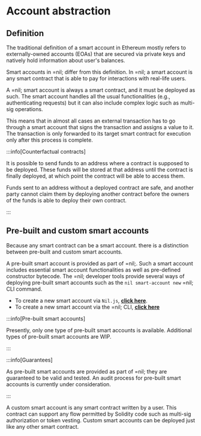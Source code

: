# Account abstraction

## Definition

The traditional definition of a smart account in Ethereum mostly refers to externally-owned accounts (EOAs) that are secured via private keys and natively hold information about user's balances.

Smart accounts in =nil; differ from this definition. In =nil; a smart account is any smart contract that is able to pay for interactions with real-life users.

A =nil; smart account is always a smart contract, and it must be deployed as such. The smart account handles all the usual functionalities (e.g., authenticating requests) but it can also include complex logic such as multi-sig operations. 

This means that in almost all cases an external transaction has to go through a smart account that signs the transaction and assigns a value to it. The transaction is only forwarded to its target smart contract for execution only after this process is complete.

:::info[Counterfactual contracts]

It is possible to send funds to an address where a contract is supposed to be deployed. These funds will be stored at that address until the contract is finally deployed, at which point the contract will be able to access them.

Funds sent to an address without a deployed contract are safe, and another party cannot claim them by deploying another contract before the owners of the funds is able to deploy their own contract.

:::

## Pre-built and custom smart accounts

Because any smart contract can be a smart account. there is a distinction between pre-built and custom smart accounts.

A pre-built smart account is provided as part of =nil;. Such a smart account includes essential smart account functionalities as well as pre-defined constructor bytecode. The =nil; developer tools provide several ways of deploying pre-built smart accounts such as the `nil smart-account new` =nil; CLI command.

* To create a new smart account via `Nil.js`, [**click here**](../niljs/creating-smart-account.mdx).
* To create a new smart account via the =nil; CLI, [**click here**](../nilcli/getting-started.mdx#create-a-new-smart-account)

:::info[Pre-built smart accounts]

Presently, only one type of pre-built smart accounts is available. Additional types of pre-built smart accounts are WIP.

:::

:::info[Guarantees]

As pre-built smart accounts are provided as part of =nil; they are guaranteed to be valid and tested. An audit process for pre-built smart accounts is currently under consideration.

:::

A custom smart account is any smart contract written by a user. This contract can support any flow permitted by Solidity code such as multi-sig authorization or token vesting. Custom smart accounts can be deployed just like any other smart contract.




